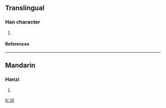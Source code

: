 ==Translingual==

===Han character===
{{Han char|rn=85|rad=水|as=05|sn=8|four=3712<sub>0</sub>|canj=水尸一口 (ESMR)}}

# {{defn|Han}}

====References====
{{Han ref|kx=0614.140|dkj=17262|hdz=31595.060|uh=6CC0|ud=27840|bh=CD47|bd=52551}}

----
==Mandarin==
===Hanzi===
{{cmn-hanzi|pin=[[jū]] ([[ju1]]), [[sī]] ([[si1]])|wg=chü<sup>1</sup>, ssu<sup>1</sup>}}
# {{defn|Mandarin}}

[[fr:泀]]